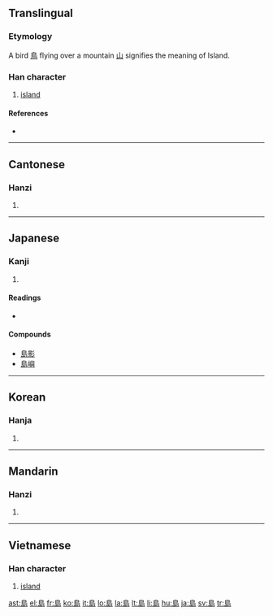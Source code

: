 {{see|岛|嶋|嶌|嶹}}
==Translingual==

===Etymology===
A bird [[鳥]] flying over a mountain [[山]] signifies the meaning of Island.

===Han character===
{{Han char|rn=46|rad=山|as=07|sn=10|four=2772<sub>7</sub>|canj=竹日卜山 (HAYU)}}

# [[island]]

====References====
* {{Han ref|kx=0312.040|dkj=08108|dj=0612.110|hdz=10775.140|uh=5CF6|ud=23798|bh=AE71|bd=44657}}

----

==Cantonese==

===Hanzi===
{{yue-hanzi|jyut=dou2|y=dou2}}

# {{defn|Cantonese}}

----

==Japanese==

===Kanji===
{{ja-kanji|grade=3|rs=山07}}

# {{defn|Japanese}}

====Readings====
* {{ja-readings|on=[[とう]] (tō)|kun=[[しま]] (shima)}}

====Compounds====
* [[島影]]
* [[島嶼]]

----

==Korean==

===Hanja===
{{ko-hanja|hangeul=도|eumhun=섬|rv=do|mr=to}}

# {{defn|Korean}}

----

==Mandarin==

===Hanzi===
{{cmn-hanzi|sim=岛|pin=[[dǎo]] ([[dao3]])|wg=tao<sup>3</sup>}}

# {{defn|Mandarin}}

----

==Vietnamese==

===Han character===
{{vi-hantu|[[đảo]], [[láo]]}}

# [[island]]

[[ast:島]]
[[el:島]]
[[fr:島]]
[[ko:島]]
[[it:島]]
[[lo:島]]
[[la:島]]
[[lt:島]]
[[li:島]]
[[hu:島]]
[[ja:島]]
[[sv:島]]
[[tr:島]]